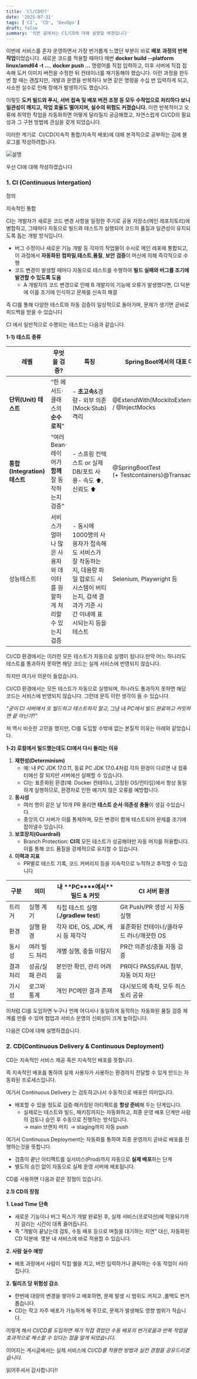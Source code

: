 ```yaml
---
title: 'Cl/CD란?'
date: '2025-07-31'
tags: ['CI', 'CD', 'DevOps']
draft: false
summary: '이번 글에서는 CI/CD에 대해 설명할 예정입니다'
---
```


이번에 서비스를 혼자 운영하면서 가장 번거롭게 느꼈던 부분이 바로 **배포** **과정의** **반복** **작업**이었습니다. 새로운 코드를 적용할 때마다 매번 **docker build --platform linux/amd64 -t ...**, **docker push ...** 명령어를 직접 입력하고, 이후 서버에 직접 접속해 도커 이미지 버전을 수정한 뒤 컨테이너를 재기동해야 했습니다. 이런 과정을 한두 번 할 때는 괜찮지만, 개발과 운영을 반복하다 보면 같은 명령을 수십 번 입력하게 되고, 사소한 실수로 인해 장애가 발생하기도 했습니다.

이렇듯 **도커 빌드와 푸시, 서버 접속 및 배포 버전 조정 등 모두 수작업으로 처리하다 보니 일관성이 깨지고, 작업 효율도 떨어지며, 실수의 위험도 커졌습니다.** 이런 반복적이고 오류에 취약한 작업을 자동화하면 어떻게 달라질지 궁금해졌고, 자연스럽게 CI/CD의 필요성과 그 구현 방법에 관심을 갖게 되었습니다.

이러한 계기로  CI/CD(지속적 통합/지속적 배포)에 대해 본격적으로 공부하는 김에 블로그를 작성하려합니다.

![설명](/static/images/CI사진.png)

우선 CI에 대해 작성하겠습니다

### 1\. CI (Continuous Intergation)

정의

지속적인 통합

CI는 개발자가 새로운 코드 변경 사항을 일정한 주기로 공용 저장소(메인 레포지토리)에 병합하고, 그때마다 자동으로 빌드와 테스트가 실행되어 코드의 품질과 일관성이 유지되도록 돕는 개발 방식입니다.

- 버그 수정이나 새로운 기능 개발 등 각자의 작업물이 수시로 메인 레포에 통합되고, 이 과정에서 **자동화된** **컴파일**,**테스트**,**품질**, **보안** **검증**이 머신에 의해 즉각적으로 수행
- 코드 변경이 발생할 때마다 자동으로 테스트를 수행하여 **빌드 실패와 버그를 조기에 발견할 수 있도록 도움**
  - A 개발자의 코드 변경으로 인해 B 개발자의 기능에 오류가 발생했다면, CI 덕분에 이를 조기에 인식하고 문제를 신속히 해결

즉 CI를 통해 다양한 테스트와 자동 검증이 일상적으로 돌아가며, 문제가 생기면 곧바로 피드백을 받을 수 있습니다

CI 에서 일반적으로 수행되는 테스트는 다음과 같습니다.

**1-1) 테스트 종류**

| **레벨**                     | **무엇을 검증?**                                                      | **특징**                                                                                                                                                 | Spring Boot에서의 대표 어노테이션·도구                  |
| ---------------------------- | --------------------------------------------------------------------- | -------------------------------------------------------------------------------------------------------------------------------------------------------- | ------------------------------------------------------- |
| **단위(Unit) 테스트**        | “한 메서드·클래스의 **순수 로직**”                                    | - **초고속**&경량- 외부 의존(Mock·Stub) 격리                                                                                                             | @ExtendWith(MockitoExtension.class)@Mock / @InjectMocks |
| **통합(Integration) 테스트** | “여러 Bean·레이어가 **함께** 잘 동작하는지 검증”                      | - 스프링 컨텍스트 or 실제 DB/포트 사용- 속도 ⬆, 신뢰도 ⬆                                                                                               | @SpringBootTest (+ Testcontainers)@Transactional        |
| 성능테스트                   | 서비스가 얼마나 많은 사용자와 데이터를 원할하게 처리할 수 있는지 검증 | - 동시에 1000명의 사용자가 접속해도 서비스가 잘 작동하는지, 대용량 파일 업로드 시 시스템이 버티는지, 검색 결과가 기준 시간 이내에 표시되는지 등을 테스트 | Selenium, Playwright 등                                 |

CI/CD 환경에서는 이러한 모든 테스트가 자동으로 실행이 됩니다.만약 어느 하나라도 테스트를 통과하지 못하면 해당 코드는 실제 서비스에 반영되지 않습니다.

하지만 여기서 의문이 들었습니다. 

CI/CD 환경에서는 모든 테스트가 자동으로 실행되며, 하나라도 통과하지 못하면 해당 코드는 서비스에 반영되지 않습니다. 그런데 문득 이런 생각이 들 수 있습니다.

*"*굳이 _CI_ 서버에서 또 빌드하고 테스트하지 말고*,* 그냥 내 _PC에서 빌드 완료하고 커밋하면 끝 아닌가_?"

저 역시 비슷한 고민을 했지만, CI를 도입할 수밖에 없는 본질적 이유는 아래와 같았습니다.

**1-2) 로컬에서 빌드했는데도 CI에서 다시 돌리는 이유**

1.  **재현성(Determinism)**
    - 예: 내 PC JDK 17.0.11, 동료 PC JDK 17.0.4처럼 각자 환경이 다르면 내 컴퓨터에선 잘 되지만 서버에선 실패할 수 있습니다.
    - CI는 표준화된 환경(예: Docker 컨테이너, 고정된 OS/런타임)에서 항상 동일하게 실행하므로, 환경차로 인한 예기치 않은 오류를 예방합니다.
2.  **동시성**
    - 여러 명이 같은 날 10개 PR 올리면 **테스트 순서·의존성 충돌**이 생길 수있습니다.
    - 중앙의 CI 서버가 이를 통제하며, 모든 변경이 함께 테스트되어 문제를 조기에 잡아낼수 있습니다.
3.  **보호장치(Guardrail)**
    - Branch Protection: **CI의** 모든 테스트가 성공해야만 자동 머지를 허용합니다. 이를 통해 코드 품질을 강제적으로 유지할 수 있습니다.
4.  **이력과 지표**
    - PR별로 테스트 기록, 코드 커버리지 등을 지속적으로 누적하고 추적할 수 있습니다

| **구분**  | **의미**       | **내** **PC\*\***에서\*\* **빌드** **&** **커밋** | **CI** **서버** **환경**                  |
| --------- | -------------- | ------------------------------------------------- | ----------------------------------------- |
| 트리거    | 실행 계기      | 직접 테스트 실행 (**./gradlew test**)             | Git Push/PR 생성 시 자동 실행             |
| 환경      | 실행 환경      | 각자 IDE, OS, JDK, 캐시 등 제각각                 | 표준화된 컨테이너/클라우드 러너/깨끗한 OS |
| 동시성    | 여러 빌드 처리 | 개별 실행, 충돌 미탐지                            | PR간 의존성/충돌 자동 검증                |
| 결과 처리 | 성공/실패 관리 | 본인만 확인, 관리 어려움                          | PR마다 PASS/FAIL 첨부, 자동 머지 차단     |
| 가시성    | 로그와 통계    | 개인 PC에만 결과 존재                             | 대시보드에 축적, 모두 히스토리 공유       |

이처럼 CI를 도입하면 누구나 언제 어디서나 동일하게 동작하는 자동화된 품질 검증 체계를 만들 수 있어 협업과 서비스 운영의 신뢰성이 크게 높아집니다.

다음은 CD에 대해 설명하겠습니다.

### 2\. CD(Continuous Delivery & Continuous Deployment)

CD는 지속적인 서비스 제공 혹은 지속적인 배포를 뜻합니다.

즉 지속적인 배포를 통하여 실제 사용자가 사용하는 환경까지 전달할 수 있게 만드는 자동화된 프로세스입니다.

여기서 Continuous Delivery 는 검토하고나서 수동적으로 배포란 의미입니다.

- 배포할 수 있을 정도로 검증·패키징된 아티팩트를 **항상 준비**해 두는 단계입니다.
  - 실제로는 테스트와 빌드, 패키징까지는 자동화하고, 최종 운영 배포 단계만 사람의 검토나 승인 후 수동으로 진행하는 방식입니다.  
    → main 브랜치 머지  -> staging까지 자동 push

여기서 Continuous Deployment는 자동화를 통하여 최종 운영까지 곧바로 배포를 진행하는것을 뜻합니다.

- 검증이 끝난 아티팩트를 실서비스(Prod)까지 자동으로 **실제 배포**하는 단계
- 별도의 승인 없이 자동으로 실제 운영 서버에 배포됩니다.

CD를 사용하면 다음과 같은 장점이 있습니다.

**2.1) CD의 장점**

**1\. Lead Time** **단축**

- 새로운 기능이나 버그 픽스가 개발 완료된 후, 실제 서비스(프로덕션)에 적용되기까지 걸리는 시간이 대폭 줄어듭니다.
- 즉 "개발이 끝났는데 검토, 수동 배포 등으로 며칠을 대기하는 지연" 대신, 자동화된 CD 덕분에  몇분 내 서비스에 바로 적용할 수 있습니다.

**2\. 사람 실수 예방**

- 배포 과정에서 사람이 직접 쉘을 치고, 버전 입력하거나 클릭하는 수동 작업이 사라집니다.

**2\. 릴리즈 당 위험성 감소**

- 한번에 대량의 변경을 쌓아두고 배포하면, 문제 발생 시 범위도 커지고 ,롤백도 번거롭습니다.
- CD는 작고 자주 배포가 가능하게 해 주므로, 문제가 발생해도 영향 범위가 적습니다.

이렇게 해서 _CI/CD를 도입하면 제가 직접 겪었던 수동 배포의 번거로움과 반복 작업을 효과적으로 해소할 수 있다는 점을 알게 되었습니다_.

이어지는 게시글에서는 실제 서비스에 _CI/CD를 적용한 방법과 실전 경험을 공유드리겠습니다_.

읽어주셔서 감사합니다!!
